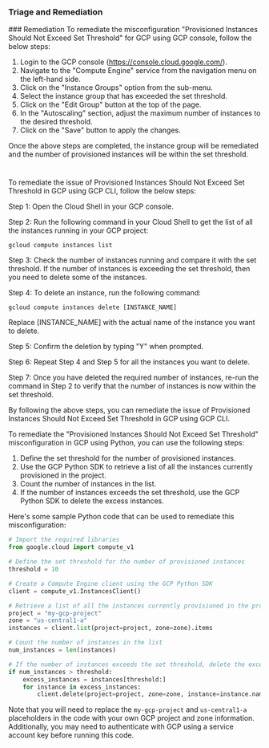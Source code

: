 
### Triage and Remediation
<Tabs>
<Tab title='Remediation'>
### Remediation

<AccordionGroup>
<Accordion title='Using Console' defaultOpen='true'>
To remediate the misconfiguration "Provisioned Instances Should Not Exceed Set Threshold" for GCP using GCP console, follow the below steps:

1. Login to the GCP console (https://console.cloud.google.com/).
2. Navigate to the "Compute Engine" service from the navigation menu on the left-hand side.
3. Click on the "Instance Groups" option from the sub-menu.
4. Select the instance group that has exceeded the set threshold.
5. Click on the "Edit Group" button at the top of the page.
6. In the "Autoscaling" section, adjust the maximum number of instances to the desired threshold.
7. Click on the "Save" button to apply the changes.

Once the above steps are completed, the instance group will be remediated and the number of provisioned instances will be within the set threshold.

#
</Accordion>

<Accordion title='Using CLI'>
To remediate the issue of Provisioned Instances Should Not Exceed Set Threshold in GCP using GCP CLI, follow the below steps:

Step 1: Open the Cloud Shell in your GCP console.

Step 2: Run the following command in your Cloud Shell to get the list of all the instances running in your GCP project:

```
gcloud compute instances list
```

Step 3: Check the number of instances running and compare it with the set threshold. If the number of instances is exceeding the set threshold, then you need to delete some of the instances.

Step 4: To delete an instance, run the following command:

```
gcloud compute instances delete [INSTANCE_NAME]
```

Replace [INSTANCE_NAME] with the actual name of the instance you want to delete.

Step 5: Confirm the deletion by typing "Y" when prompted.

Step 6: Repeat Step 4 and Step 5 for all the instances you want to delete.

Step 7: Once you have deleted the required number of instances, re-run the command in Step 2 to verify that the number of instances is now within the set threshold.

By following the above steps, you can remediate the issue of Provisioned Instances Should Not Exceed Set Threshold in GCP using GCP CLI.
</Accordion>

<Accordion title='Using Python'>
To remediate the "Provisioned Instances Should Not Exceed Set Threshold" misconfiguration in GCP using Python, you can use the following steps:

1. Define the set threshold for the number of provisioned instances.
2. Use the GCP Python SDK to retrieve a list of all the instances currently provisioned in the project.
3. Count the number of instances in the list.
4. If the number of instances exceeds the set threshold, use the GCP Python SDK to delete the excess instances.

Here's some sample Python code that can be used to remediate this misconfiguration:

```python
# Import the required libraries
from google.cloud import compute_v1

# Define the set threshold for the number of provisioned instances
threshold = 10

# Create a Compute Engine client using the GCP Python SDK
client = compute_v1.InstancesClient()

# Retrieve a list of all the instances currently provisioned in the project
project = "my-gcp-project"
zone = "us-central1-a"
instances = client.list(project=project, zone=zone).items

# Count the number of instances in the list
num_instances = len(instances)

# If the number of instances exceeds the set threshold, delete the excess instances
if num_instances > threshold:
    excess_instances = instances[threshold:]
    for instance in excess_instances:
        client.delete(project=project, zone=zone, instance=instance.name)
```

Note that you will need to replace the `my-gcp-project` and `us-central1-a` placeholders in the code with your own GCP project and zone information. Additionally, you may need to authenticate with GCP using a service account key before running this code.
</Accordion>

</AccordionGroup>
</Tab>
</Tabs>
